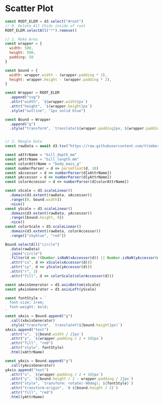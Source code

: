 
# Scatter Plot

```js
const ROOT_ELEM = d3.select("#root")
// 0. Delete All Chids inside of root
ROOT_ELEM.selectAll("*").remove()

// 1. Make Area
const wrapper = {
  width: 500,
  height: 500,
  padding: 50
}

const bound = {
  width: wrapper.width - (wrapper.padding * 2),
  height: wrapper.height - (wrapper.padding * 2),
}

const Wrapper = ROOT_ELEM
  .append("svg")
  .attr("width", `${wrapper.width}px`)
  .attr("height", `${wrapper.height}px`)
  .style("outline", "1px solid blue")

const Bound = Wrapper
  .append("g")
  .style("transform", `translate(${wrapper.padding}px, ${wrapper.padding}px)`)


// 2. Mangle Data
const rawData = await d3.tsv("https://raw.githubusercontent.com/ttimbers/palmerpenguins/aef2d7c48466b88dcfe0832a67b0a270607f1737/inst/extdata/penguins.tsv")

const xAttrName = "bill_depth_mm"
const yAttrName = "bill_length_mm"
const colorAttrName = "body_mass_g"
const numberParser = d => parseFloat(d, 10)
const xAccessor = d => numberParser(d[xAttrName])
const yAccessor = d => numberParser(d[yAttrName])
const colorAccessor = d => numberParser(d[colorAttrName])

const xScale = d3.scaleLinear()
  .domain(d3.extent(rawData, xAccessor))
  .range([0, bound.width])
  .nice()
const yScale = d3.scaleLinear()
  .domain(d3.extent(rawData, yAccessor))
  .range([bound.height, 0])
  .nice()
const colorScale = d3.scaleLinear()
  .domain(d3.extent(rawData, colorAccessor))
  .range(["skyblue", "red"])

Bound.selectAll("circle")
  .data(rawData)
  .join("circle")
  .filter(d => !(Number.isNaN(xAccessor(d)) || Number.isNaN(yAccessor(d))))
  .attr("cx", d => xScale(xAccessor(d)))
  .attr("cy", d => yScale(yAccessor(d)))
  .attr("r", 3)
  .attr("fill", d => colorScale(colorAccessor(d)))

const xAxisGenerator = d3.axisBottom(xScale)
const yAxisGenerator = d3.axisLeft(yScale)

const fontStyle = `
  font-size: 1rem;
  font-weight: bold;
`
const xAxis = Bound.append("g")
  .call(xAxisGenerator)
  .style("transform", `translateY(${bound.height}px)`)
xAxis.append("text")
  .attr("x", `${bound.width / 2}px`)
  .attr("y", `${wrapper.padding / 2 + 10}px`)
  .attr("fill", "red")
  .attr("style", fontStyle)
  .html(xAttrName)

const yAxis = Bound.append("g")
  .call(yAxisGenerator)
yAxis.append("text")
  .attr("x", `${wrapper.padding / 2 + 10}px`)
  .attr("y", `${bound.height / 2 - wrapper.padding / 2}px`)
  .attr("style", `transform: rotate(-90deg); ${fontStyle}`)
  .attr("transform-origin", `0 ${bound.height / 2}`)
  .attr("fill", "red")
  .html(yAttrName)
```

<ScatterPlot />
